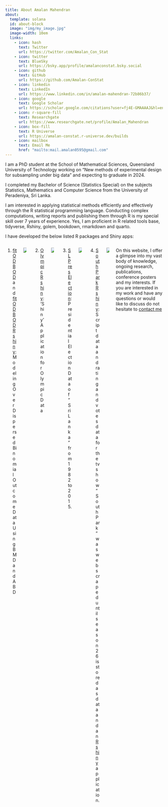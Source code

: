 ```yaml
---
title: About Amalan Mahendran
about:
  template: solana
  id: about-block
  image: "img/my_image.jpg"
  image-width: 10em
  links:
    - icon: hash
      text: Twitter
      url: https://twitter.com/Amalan_Con_Stat
    - icon: twitter
      text: BlueSky
      url: https://bsky.app/profile/amalanconstat.bsky.social
    - icon: github
      text: GitHub
      url: https://github.com/Amalan-ConStat
    - icon: linkedin
      text: LinkedIn
      url: https://www.linkedin.com/in/amalan-mahendran-72b86b37/
    - icon: google
      text: Google Scholar
      url: https://scholar.google.com/citations?user=fj4E-GMAAAAJ&hl=en
    - icon: r-square-fill
      text: Researchgate
      url: https://www.researchgate.net/profile/Amalan_Mahendran
    - icon: box-fill
      text: R Universe
      url: https://amalan-constat.r-universe.dev/builds
    - icon: mailbox
      text: Email Me
      href: "mailto:mail.amalan0595@gmail.com"  
---
```


::: {#about-block}

I am a PhD student at the School of Mathematical Sciences, Queensland University of Technology working on "New methods of experimental design for subsampling under big data" and expecting to graduate in 2024. 

I completed my Bachelor of Science (Statistics Special) on the subjects Statistics, Mathematics and Computer Science from the University of Peradeniya, Sri Lanka. 

I am interested in applying statistical methods efficiently and effectively through the R statistical programming language. 
Conducting complex computations, writing reports and publishing them through R is my special skill over 7 years of experience.
Yes, I am proficient in R related tools base, tidyverse, Rshiny, golem, bookdown, rmarkdown and quarto.  

I have developed the below listed R packages and Shiny apps:

::: columns

::: {.column width="80%"}
1. [fitODBOD](https://cran.r-project.org/package=fitODBOD) and [fitODBODRshiny](https://cran.r-project.org/package=fitODBODRshiny): Modeling Over Dispersed Binomial Outcome Data Using BMD and ABD
:::

::: {.column width="20%"}
![](img/logo_fitODBOD.png){width=20%,height=25%}
:::

::: {.column width="80%"}
2. [OlympicRshiny](https://cran.r-project.org/package=OlympicRshiny): 'Shiny' Application for Olympic Data
:::

::: {.column width="20%"}
![](img/logo_OlympicRshiny.png){width=20%,height=25%}
:::

::: {.column width="80%"}
3. [SLPresElection](https://cran.r-project.org/package=SLPresElection): Presidential Election Data of "Sri Lanka" from 1982 to 2015.
:::

::: {.column width="20%"}
![](img/logo_SLPresElection.png){width=20%,height=25%}
:::

::: {.column width="80%"}
4. [SouthParkRshiny](https://cran.r-project.org/package=SouthParkRshiny): Script data and rating and votes data for the tv show "SouthPark" was web scraped until season 26 is stored as data and an [Rshiny](https://amalan-con-stat.shinyapps.io/SouthParkRshiny/) application.
:::

::: {.column width="20%"}
![](img/logo_SouthParkRshiny.png){width=20%,height=25%}
:::

On this website, I offer a glimpse into my vast body of knowledge, ongoing research, publications, conference posters and my interests.
If you are interested in my work and have any questions or would like to discuss do not hesitate to [contact me](mailto:mail.amalan_0595@gmail.com)
:::

:::
